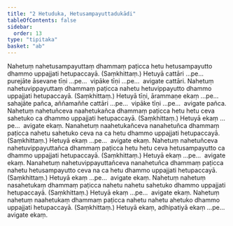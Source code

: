 ```yaml
---
title: "2 Hetuduka, Hetusampayuttadukādi"
tableOfContents: false
sidebar:
  order: 13
type: "tipitaka"
basket: "ab"
---
```



<DynamicBreadcrumb />

<Division number="4">

<Paragraph number="12">
Nahetuṃ nahetusampayuttaṃ dhammaṃ paṭicca hetu hetusampayutto dhammo uppajjati hetupaccayā. (Saṃkhittaṃ.) Hetuyā cattāri …pe…  purejāte āsevane tīṇi …pe…  vipāke tīṇi …pe…  avigate cattāri.
</Paragraph>

<Paragraph number="13">
Nahetuṃ nahetuvippayuttaṃ dhammaṃ paṭicca nahetu hetuvippayutto dhammo uppajjati hetupaccayā. (Saṃkhittaṃ.) Hetuyā tīṇi, ārammaṇe ekaṃ …pe…  sahajāte pañca, aññamaññe cattāri …pe…  vipāke tīṇi …pe…  avigate pañca.
</Paragraph>

</Division>
<Division number="5">

<Paragraph number="14">
Nahetuṃ nahetuñceva naahetukañca dhammaṃ paṭicca hetu hetu ceva sahetuko ca dhammo uppajjati hetupaccayā. (Saṃkhittaṃ.) Hetuyā ekaṃ …pe…  avigate ekaṃ.
</Paragraph>

<Paragraph number="15">
Nanahetuṃ naahetukañceva nanahetuñca dhammaṃ paṭicca nahetu sahetuko ceva na ca hetu dhammo uppajjati hetupaccayā. (Saṃkhittaṃ.) Hetuyā ekaṃ …pe…  avigate ekaṃ.
</Paragraph>

</Division>
<Division number="6">

<Paragraph number="16">
Nahetuṃ nahetuñceva nahetuvippayuttañca dhammaṃ paṭicca hetu hetu ceva hetusampayutto ca dhammo uppajjati hetupaccayā. (Saṃkhittaṃ.) Hetuyā ekaṃ …pe…  avigate ekaṃ.
</Paragraph>

<Paragraph number="17">
Nanahetuṃ nahetuvippayuttañceva nanahetuñca dhammaṃ paṭicca nahetu hetusampayutto ceva na ca hetu dhammo uppajjati hetupaccayā. (Saṃkhittaṃ.) Hetuyā ekaṃ …pe…  avigate ekaṃ.
</Paragraph>

</Division>
<Division number="7">

<Paragraph number="18">
Nahetuṃ nahetuṃ nasahetukaṃ dhammaṃ paṭicca nahetu nahetu sahetuko dhammo uppajjati hetupaccayā. (Saṃkhittaṃ.) Hetuyā ekaṃ …pe…  avigate ekaṃ.
</Paragraph>

<Paragraph number="19">
Nahetuṃ nahetuṃ naahetukaṃ dhammaṃ paṭicca nahetu nahetu ahetuko dhammo uppajjati hetupaccayā. (Saṃkhittaṃ.) Hetuyā ekaṃ, adhipatiyā ekaṃ …pe…  avigate ekaṃ.
</Paragraph>
</Division>